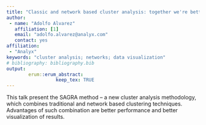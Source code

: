 ```yaml
---
title: "Classic and network based cluster analysis: together we're better"
author:
 - name: "Adolfo Alvarez"
   affiliation: [1]
   email: "adolfo.alvarez@analyx.com"
   contact: yes
affiliation:
 - "Analyx"
keywords: "cluster analysis; networks; data visualization"
# bibliography: bibliography.bib
output:  
        erum::erum_abstract:
                  keep_tex: TRUE
---
```


This talk present the SAGRA method -- a new cluster analysis methodology, which combines traditional and network based clustering techniques. Advantages of such combination are better performance and better visualization of results.

<!--  -->
<!--  -->
<!--  -->
